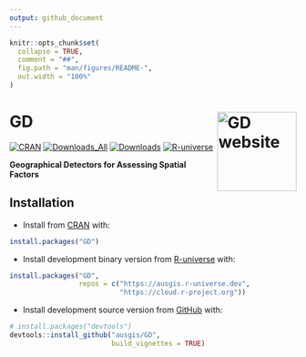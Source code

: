 ```yaml
---
output: github_document
---
```


<!-- README.md is generated from README.Rmd. Please edit that file -->

```r
knitr::opts_chunk$set(
  collapse = TRUE,
  comment = "##",
  fig.path = "man/figures/README-",
  out.width = "100%"
)
```

# GD <a href="https://ausgis.github.io/GD/"><img src="man/figures/logo.png" align="right" height="139" alt="GD website" /></a>


<!-- badges: start -->

[![CRAN](https://www.r-pkg.org/badges/version/GD)](https://CRAN.R-project.org/package=GD)
[![Downloads_All](https://badgen.net/cran/dt/GD?color=orange)](https://CRAN.R-project.org/package=GD)
[![Downloads](https://cranlogs.r-pkg.org/badges/GD)](https://CRAN.R-project.org/package=GD)
[![R-universe](https://ausgis.r-universe.dev/badges/GD)](https://ausgis.r-universe.dev/GD)

<!-- badges: end -->

**Geographical Detectors for Assessing Spatial Factors**

## Installation

- Install from [CRAN](https://CRAN.R-project.org/package=GD) with:

``` r
install.packages("GD")
```

- Install development binary version from [R-universe](https://ausgis.r-universe.dev/GD) with:

``` r
install.packages("GD",
                 repos = c("https://ausgis.r-universe.dev",
                           "https://cloud.r-project.org"))
```

- Install development source version from [GitHub](https://github.com/ausgis/GD) with:

``` r
# install.packages("devtools")
devtools::install_github("ausgis/GD",
                         build_vignettes = TRUE)
```
